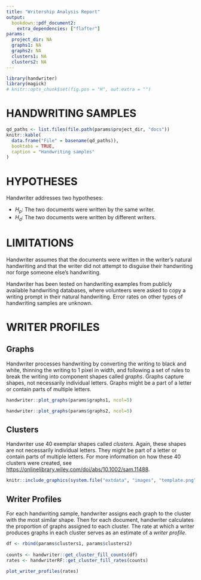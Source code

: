 ```yaml
---
title: "Writership Analysis Report"
output:
  bookdown::pdf_document2:
    extra_dependencies: ["flafter"]
params:
  project_dir: NA
  graphs1: NA
  graphs2: NA
  clusters1: NA
  clusters2: NA
---
```


```r
library(handwriter)
library(magick)
# knitr::opts_chunk$set(fig.pos = "H", out.extra = "")
```

# HANDWRITING SAMPLES

```r
qd_paths <- list.files(file.path(params$project_dir, "docs"))
knitr::kable(
  data.frame("File" = basename(qd_paths)), 
  booktabs = TRUE,
  caption = "Handwriting samples"
)
```

# HYPOTHESES

Handwriter addresses two hypotheses:

- $H_p:$ The two documents were written by the same writer.
- $H_d:$ The two documents were written by different writers.

# LIMITATIONS

Handwriter assumes that the documents were written in the writer's natural handwriting and that the writer did not attempt to disguise their handwriting nor forge someone else's handwriting.

Handwriter has been tested on handwriting examples from publicly available handwriting databases, where volunteers were asked to copy a writing prompt in their natural handwriting. Error rates on other types of handwriting samples are unknown.

# WRITER PROFILES

## Graphs
Handwriter processes handwriting by converting the writing to black and white, thinning the writing to 1 pixel in width, and following a set of rules to break the writing into component shapes called *graphs*. Graphs capture shapes, not necessarily individual letters. Graphs might be a part of a letter or contain parts of multiple letters.

```r
handwriter::plot_graphs(params$graphs1, ncol=5)
```

```r
handwriter::plot_graphs(params$graphs2, ncol=5)
```

## Clusters

Handwriter use 40 exemplar shapes called *clusters*. Again, these shapes are not necessarily individual letters. They might be part of a letter or contain parts of multiple letters. For more information on how these 40 clusters were created, see [https://onlinelibrary.wiley.com/doi/abs/10.1002/sam.11488](A clustering method for graphical handwriting components and statistical writership analysis).

```r
knitr::include_graphics(system.file("extdata", "images", "template.png", package = "handwriterApp"))
```

## Writer Profiles

For each handwriting sample, handwriter assigns each graph to the cluster with the most similar shape. Then for each document, handwriter calculates the proportion of graphs assigned to each cluster. The rate at which a writer produces graphs in each cluster serves as an estimate of a *writer profile*.

```r
df <- rbind(params$clusters1, params$clusters2)
        
counts <- handwriter::get_cluster_fill_counts(df)
rates <- handwriterRF::get_cluster_fill_rates(counts)
        
plot_writer_profiles(rates)
```

